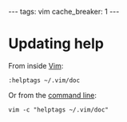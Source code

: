 ---
tags: vim
cache_breaker: 1
---
= Updating help=

From inside [[Vim]]:

 :helptags ~/.vim/doc

Or from the [[command line]]:

 vim -c "helptags ~/.vim/doc"
